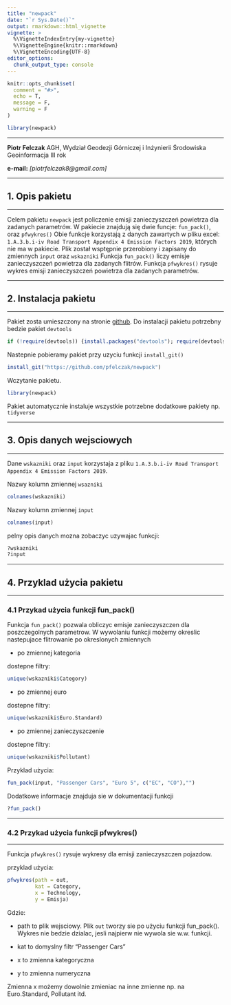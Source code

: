 ```yaml
---
title: "newpack"
date: "`r Sys.Date()`"
output: rmarkdown::html_vignette
vignette: >
  %\VignetteIndexEntry{my-vignette}
  %\VignetteEngine{knitr::rmarkdown}
  %\VignetteEncoding{UTF-8}
editor_options:
  chunk_output_type: console
---
```


```r
knitr::opts_chunk$set(
  comment = "#>",
  echo = T,
  message = F,
  warning = F
)
```

```r
library(newpack)
```

***

**Piotr Felczak**
AGH, Wydział Geodezji Górniczej i Inżynierii Środowiska  
Geoinformacja III rok

**e-mail:** *[piotrfelczak8@gmail.com]*

***
## 1. Opis pakietu
***

Celem pakietu `newpack` jest policzenie emisji zanieczyszczeń powietrza dla zadanych parametrów.
W pakiecie znajdują się dwie funcje: ``fun_pack()``, oraz ``pfwykres()``
Obie funkcje korzystają z danych zawartych w pliku excel: ``1.A.3.b.i-iv Road Transport Appendix 4 Emission Factors 2019``, których nie ma w pakiecie.
Plik został wsptępnie przerobiony i zapisany do zmiennych ``input`` oraz ``wskazniki``
Funkcja ``fun_pack()`` liczy emisje zanieczyszczeń powietrza dla zadanych flitrów.
Funkcja ``pfwykres()`` rysuje wykres emisji zanieczyszczeń powietrza dla zadanych parametrów.

***
## 2. Instalacja pakietu
***

Pakiet zosta umieszczony na stronie [github](https://github.com/).
Do instalacji pakietu potrzebny bedzie pakiet ``devtools``

```r

if (!require(devtools)) {install.packages("devtools"); require(devtools)}

```

Nastepnie pobieramy pakiet przy uzyciu funkcji ``install_git()``

```r

install_git("https://github.com/pfelczak/newpack")

```

Wczytanie pakietu.

```r

library(newpack)

```

Pakiet automatycznie instaluje wszystkie potrzebne dodatkowe pakiety np. ``tidyverse``

***
## 3. Opis danych wejsciowych
***

Dane ``wskazniki`` oraz ``input`` korzystaja z pliku ``1.A.3.b.i-iv Road Transport Appendix 4 Emission Factors 2019``. 

Nazwy kolumn zmiennej ``wsazniki``

```r

colnames(wskazniki)

```

Nazwy kolumn zmiennej ``input``

```r

colnames(input)

```


pelny opis danych mozna zobaczyc uzywajac funkcji:

```r

?wskazniki
?input

```

***
## 4. Przyklad użycia pakietu
***

### 4.1 Przykad użycia funkcji fun_pack()

Funkcja ``fun_pack()`` pozwala obliczyc emisje zanieczyszczen dla poszczegolnych parametrow. W wywolaniu funkcji możemy okreslic nastepujace flitrowanie po okreslonych zmiennych

*  po zmiennej kategoria

dostepne filtry:
   
```r

unique(wskazniki$Category)

```

*  po zmiennej euro

dostepne filtry:
   
```r

unique(wskazniki$Euro.Standard)

```
*  po zmiennej zanieczyszczenie 

dostepne filtry:
   
```r

unique(wskazniki$Pollutant)

```

Przyklad użycia:


```r

fun_pack(input, "Passenger Cars", "Euro 5", c("EC", "CO"),"")

```

Dodatkowe informacje znajduja sie w dokumentacji funkcji

```r

?fun_pack()

```

***
### 4.2 Przykad użycia funkcji pfwykres()
***

Funkcja ``pfwykres()`` rysuje wykresy dla emisji zanieczyszczen pojazdow.

przyklad użycia:

```r

pfwykres(path = out,
         kat = Category,
         x = Technology,
         y = Emisja)

```

Gdzie:

* path to plik wejsciowy. Plik ``out`` tworzy sie po użyciu funkcji fun_pack().
Wykres nie bedzie dzialac, jesli najpierw nie wywola sie w.w. funkcji.

* kat to domyslny filtr "Passenger Cars"
* x to zmienna kategoryczna
* y to zmienna numeryczna

Zmienna x możemy dowolnie zmieniac na inne zmienne np. na Euro.Standard, Pollutant itd.


